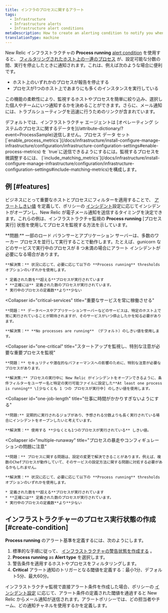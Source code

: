 ```yaml
---
title: インフラのプロセスに関するアラート
tags:
  - Infrastructure
  - Infrastructure alerts
  - Infrastructure alert conditions
metaDescription: How to create an alerting condition to notify you when processes have stopped reporting or are not running as expected.
translationType: machine
---
```


New Relic インフラストラクチャの **Process running** [alert condition](/docs/infrastructure/new-relic-infrastructure/configuration/infrastructure-alerts-add-edit-or-view-host-alert-information) を使用すると、 [フィルタリングされたホスト上の一連のプロセス](/docs/infrastructure/new-relic-infrastructure/filter-group/filter-sets-organize-your-infrastructure-hosts) が、設定可能な分数の間、実行を停止したときに通知されます。これは、例えば次のような場合に便利です。

* ホスト上のいずれかのプロセスが報告を停止する
* プロセスが1つのホスト上であまりにも多くのインスタンスを実行している

この機能の柔軟性により、監視するホストやプロセスを簡単に絞り込み、選択した個人やチームにいつ通知するかを決めることができます。さらに、メール通知には、トラブルシューティングを迅速に行うためのリンクが含まれています。

<Callout variant="important">
  デフォルトでは、インフラストラクチャ エージェントは [オペレーティング システムのプロセスに関するデータを](/attribute-dictionary/?event=ProcessSample)送信しません。プロセス データ セット [`enable_process_metrics`](/docs/infrastructure/install-configure-manage-infrastructure/configuration/infrastructure-configuration-settings#enable-process-metrics) を `true`に送信できるようにするには。監視するプロセスを微調整するには、 [`include_matching_metrics`](/docs/infrastructure/install-configure-manage-infrastructure/configuration/infrastructure-configuration-settings#include-matching-metrics)を構成します。
</Callout>

## 例 [#features]

ビジネスにとって重要なホストとプロセスにフィルターを適用することで、 [アラートしきい値](/docs/alerts/new-relic-alerts/getting-started/alerts-glossary#alert-threshold) を定義して、ポリシーの [インシデント](/docs/alerts/new-relic-alerts/configuring-alert-policies/specify-when-new-relic-creates-incidents)設定に応じてインシデントがオープンし、New Relic が電子メール通知を送信するタイミングを決定できます。これらの例は、インフラストラクチャ監視の **Process running** \[プロセス実行] 状態を使用してプロセスを監視する方法を示しています。

<CollapserGroup>
  <Collapser
    id="processes-load"
    title="負荷を満たすのに十分なプロセスが稼働していること"
  >
    **問題:** 一部のロード バランサーとアプリケーション サーバーは、多数のワーカー プロセスを並行して実行することで動作します。たとえば、gunicorn などのサービスで実行中のプロセスが 8 つ未満の場合にアラート インシデントが必要になる場合があります。

    **解決策：** 状況に応じて、必要に応じて以下の **Process running** thresholds オプションのいずれかを使用します。

    * 定義された数を**超える**プロセスが実行されています
    * **正確には** 定義された数のプロセスが実行されています。
    * 実行中のプロセスの定義数**より**少ない
  </Collapser>

  <Collapser
    id="critical-services"
    title="重要なサービスを常に稼働させる"
  >
    **問題：** データベースやアプリケーションサーバーなどのサービスは、特定のホスト上で常に実行されていることが期待されますが、そのサービスがいつ停止したかを知る必要があります。

    **解決策：** **No processes are running** （デフォルト）のしきい値を使用します。
  </Collapser>

  <Collapser
    id="one-critical"
    title="スタートアップを監視し、特別な注意が必要な重要プロセスを監視"
  >
    **問題：** セキュリティや潜在的なパフォーマンスへの影響のために、特別な注意が必要なプロセスがあります。

    **解決策:** プロセスの実行中に New Relic がインシデントをオープンできるように、条件フィルターをユーザー名と特定の実行可能ファイルに設定した**At least one process is running** \[少なくとも 1 つの プロセスが実行中] のしきい値を使用します。
  </Collapser>

  <Collapser
    id="one-job-length"
    title="仕事に時間がかかりすぎないようにする"
  >
    **問題:** 定期的に実行されるジョブがあり、予想される分数よりも長く実行されている場合にインシデントをオープンしたいと考えています。

    **解決策：** 使用する **少なくとも1つのプロセスが実行されている** しきい値。
  </Collapser>

  <Collapser
    id="multiple-runaway"
    title="プロセスの暴走やコンフィギュレーションの問題に注意"
  >
    **問題：** プロセスに関する問題は、設定の変更で解決できることがあります。例えば、複数のChefプロセスが動作していて、そのサービスの設定方法に関する問題に対処する必要があるかもしれません。

    **解決策：** 状況に応じて、必要に応じて以下の **Process running** thresholds オプションのいずれかを使用します。

    * 定義された数を**超える**プロセスが実行されています
    * **正確には** 定義された数のプロセスが実行されています。
    * 実行中のプロセスの定義数**より**少ない
  </Collapser>
</CollapserGroup>

## インフラストラクチャーのプロセス実行状態の作成 [#create-condition]

**Process running** のアラート基準を定義するには、次のようにします。

1. 標準的な手順に従って、 [インフラストラクチャの警告状態を作成する](/docs/infrastructure/new-relic-infrastructure/configuration/infrastructure-alerts-add-edit-or-view-host-alert-information) 。
2. **Process running** as **Alert type** を選択します。
3. 警告条件を適用するホストやプロセスをフィルタリングします。
4. **Critical** アラート通知のトリガーとなる閾値を定義する：最小1分、デフォルト5分、最大60分。

インフラストラクチャ監視で直接アラート条件を作成した場合、ポリシーの [インシデント設定](/docs/alerts/new-relic-alerts/configuring-alert-policies/specify-when-new-relic-creates-incidents) に応じて、アラート条件の定義された閾値を通過すると New Relic からメール通知が送信されます。アラートポリシーでは、どの担当者やチーム、どの通知チャネルを使用するかを定義します。